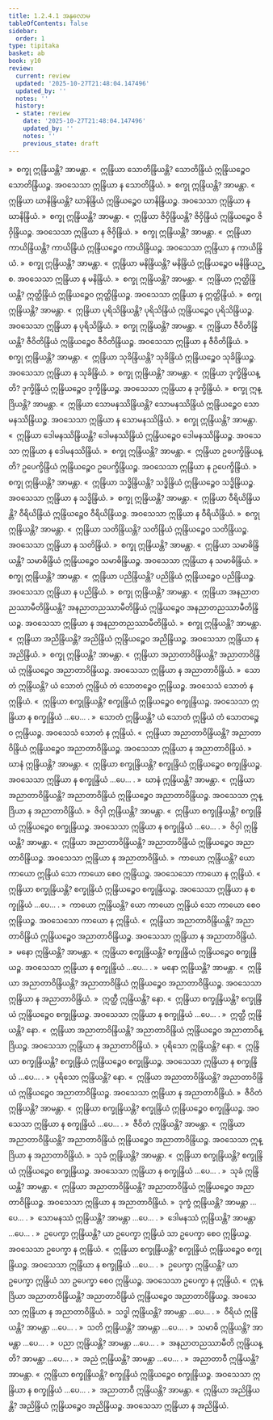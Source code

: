 ```yaml
---
title: 1.2.4.1 အနုလောမ
tableOfContents: false
sidebar:
  order: 1
type: tipitaka
basket: ab
book: y10
review:
  current: review
  updated: '2025-10-27T21:48:04.147496'
  updated_by: ''
  notes: ''
  history:
  - state: review
    date: '2025-10-27T21:48:04.147496'
    updated_by: ''
    notes: ''
    previous_state: draft
---
```



<ReviewStatus review={frontmatter.review} showDetails={true} />

<HypothesisAnnotation frontmatter={frontmatter} />

<DynamicBreadcrumb />

<Division number="142" book="y10" e="ch" v="35" p="103">

<Paragraph number="1081" book="y10">
»  စက္ခု ဣန္ဒြိယန္တိ? အာမန္တာ.
</Paragraph>

<Paragraph number="1082" book="y10">
«  ဣန္ဒြိယာ သောတိန္ဒြိယန္တိ?
</Paragraph>

<Paragraph number="1083" book="y10">
သောတိန္ဒြိယံ ဣန္ဒြိယဉ္စေဝ သောတိန္ဒြိယဉ္စ. အဝသေသာ ဣန္ဒြိယာ န သောတိန္ဒြိယံ.
</Paragraph>

<Paragraph number="1084" book="y10">
»  စက္ခု ဣန္ဒြိယန္တိ? အာမန္တာ.
</Paragraph>

<Paragraph number="1085" book="y10">
«  ဣန္ဒြိယာ ဃာနိန္ဒြိယန္တိ?
</Paragraph>

<Paragraph number="1086" book="y10">
ဃာနိန္ဒြိယံ ဣန္ဒြိယဉ္စေဝ ဃာနိန္ဒြိယဉ္စ. အဝသေသာ ဣန္ဒြိယာ န ဃာနိန္ဒြိယံ.
</Paragraph>

<Paragraph number="1087" book="y10">
»  စက္ခု ဣန္ဒြိယန္တိ? အာမန္တာ.
</Paragraph>

<Paragraph number="1088" book="y10">
«  ဣန္ဒြိယာ ဇိဝှိန္ဒြိယန္တိ?
</Paragraph>

<Paragraph number="1089" book="y10">
ဇိဝှိန္ဒြိယံ ဣန္ဒြိယဉ္စေဝ ဇိဝှိန္ဒြိယဉ္စ. အဝသေသာ ဣန္ဒြိယာ န ဇိဝှိန္ဒြိယံ.
</Paragraph>

<Paragraph number="1090" book="y10">
»  စက္ခု ဣန္ဒြိယန္တိ? အာမန္တာ.
</Paragraph>

<Paragraph number="1091" book="y10">
«  ဣန္ဒြိယာ ကာယိန္ဒြိယန္တိ?
</Paragraph>

<Paragraph number="1092" book="y10">
ကာယိန္ဒြိယံ ဣန္ဒြိယဉ္စေဝ ကာယိန္ဒြိယဉ္စ. အဝသေသာ ဣန္ဒြိယာ န ကာယိန္ဒြိယံ.
</Paragraph>

<Paragraph number="1093" book="y10">
»  စက္ခု ဣန္ဒြိယန္တိ? အာမန္တာ.
</Paragraph>

<Paragraph number="1094" book="y10">
«  ဣန္ဒြိယာ မနိန္ဒြိယန္တိ?
</Paragraph>

<Paragraph number="1095" book="y10">
မနိန္ဒြိယံ ဣန္ဒြိယဉ္စေဝ မနိန္ဒြိယဉ္စ. အဝသေသာ ဣန္ဒြိယာ န မနိန္ဒြိယံ.
</Paragraph>

<Paragraph number="1096" book="y10">
»  စက္ခု ဣန္ဒြိယန္တိ? အာမန္တာ.
</Paragraph>

<Paragraph number="1097" book="y10">
«  ဣန္ဒြိယာ ဣတ္ထိန္ဒြိယန္တိ?
</Paragraph>

<Paragraph number="1098" book="y10">
ဣတ္ထိန္ဒြိယံ ဣန္ဒြိယဉ္စေဝ ဣတ္ထိန္ဒြိယဉ္စ. အဝသေသာ ဣန္ဒြိယာ န ဣတ္ထိန္ဒြိယံ.
</Paragraph>

<Paragraph number="1099" book="y10">
»  စက္ခု ဣန္ဒြိယန္တိ? အာမန္တာ.
</Paragraph>

<Paragraph number="1100" book="y10">
«  ဣန္ဒြိယာ ပုရိသိန္ဒြိယန္တိ?
</Paragraph>

<Paragraph number="1101" book="y10">
ပုရိသိန္ဒြိယံ ဣန္ဒြိယဉ္စေဝ ပုရိသိန္ဒြိယဉ္စ. အဝသေသာ ဣန္ဒြိယာ န ပုရိသိန္ဒြိယံ.
</Paragraph>

<Paragraph number="1102" book="y10">
»  စက္ခု ဣန္ဒြိယန္တိ? အာမန္တာ.
</Paragraph>

<Paragraph number="1103" book="y10">
«  ဣန္ဒြိယာ ဇီဝိတိန္ဒြိယန္တိ?
</Paragraph>

<Paragraph number="1104" book="y10">
ဇီဝိတိန္ဒြိယံ ဣန္ဒြိယဉ္စေဝ ဇီဝိတိန္ဒြိယဉ္စ. အဝသေသာ ဣန္ဒြိယာ န ဇီဝိတိန္ဒြိယံ.
</Paragraph>

<Paragraph number="1105" book="y10">
»  စက္ခု ဣန္ဒြိယန္တိ? အာမန္တာ.
</Paragraph>

<Paragraph number="1106" book="y10">
«  ဣန္ဒြိယာ သုခိန္ဒြိယန္တိ?
</Paragraph>

<Paragraph number="1107" book="y10">
သုခိန္ဒြိယံ ဣန္ဒြိယဉ္စေဝ သုခိန္ဒြိယဉ္စ. အဝသေသာ ဣန္ဒြိယာ န သုခိန္ဒြိယံ.
</Paragraph>

<Paragraph number="1108" book="y10">
»  စက္ခု ဣန္ဒြိယန္တိ? အာမန္တာ.
</Paragraph>

<Paragraph number="1109" book="y10">
«  ဣန္ဒြိယာ ဒုက္ခိန္ဒြိယန္တိ?
</Paragraph>

<Paragraph number="1110" book="y10">
ဒုက္ခိန္ဒြိယံ ဣန္ဒြိယဉ္စေဝ ဒုက္ခိန္ဒြိယဉ္စ. အဝသေသာ ဣန္ဒြိယာ န ဒုက္ခိန္ဒြိယံ.
</Paragraph>

<Paragraph number="1111" book="y10">
»  စက္ခု ဣန္ဒြိယန္တိ? အာမန္တာ.
</Paragraph>

<Paragraph number="1112" book="y10">
«  ဣန္ဒြိယာ သောမနဿိန္ဒြိယန္တိ?
</Paragraph>

<Paragraph number="1113" book="y10">
သောမနဿိန္ဒြိယံ ဣန္ဒြိယဉ္စေဝ သောမနဿိန္ဒြိယဉ္စ. အဝသေသာ ဣန္ဒြိယာ န သောမနဿိန္ဒြိယံ.
</Paragraph>

<Paragraph number="1114" book="y10">
»  စက္ခု ဣန္ဒြိယန္တိ? အာမန္တာ.
</Paragraph>

<Paragraph number="1115" book="y10">
«  ဣန္ဒြိယာ ဒေါမနဿိန္ဒြိယန္တိ?
</Paragraph>

<Paragraph number="1116" book="y10">
ဒေါမနဿိန္ဒြိယံ ဣန္ဒြိယဉ္စေဝ ဒေါမနဿိန္ဒြိယဉ္စ. အဝသေသာ ဣန္ဒြိယာ န ဒေါမနဿိန္ဒြိယံ.
</Paragraph>

<Paragraph number="1117" book="y10">
»  စက္ခု ဣန္ဒြိယန္တိ? အာမန္တာ.
</Paragraph>

<Paragraph number="1118" book="y10">
«  ဣန္ဒြိယာ ဥပေက္ခိန္ဒြိယန္တိ?
</Paragraph>

<Paragraph number="1119" book="y10">
ဥပေက္ခိန္ဒြိယံ ဣန္ဒြိယဉ္စေဝ ဥပေက္ခိန္ဒြိယဉ္စ. အဝသေသာ ဣန္ဒြိယာ န ဥပေက္ခိန္ဒြိယံ.
</Paragraph>

<Paragraph number="1120" book="y10">
»  စက္ခု ဣန္ဒြိယန္တိ? အာမန္တာ.
</Paragraph>

<Paragraph number="1121" book="y10">
«  ဣန္ဒြိယာ သဒ္ဓိန္ဒြိယန္တိ?
</Paragraph>

<Paragraph number="1122" book="y10">
သဒ္ဓိန္ဒြိယံ ဣန္ဒြိယဉ္စေဝ သဒ္ဓိန္ဒြိယဉ္စ. အဝသေသာ ဣန္ဒြိယာ န သဒ္ဓိန္ဒြိယံ.
</Paragraph>

<Paragraph number="1123" book="y10">
»  စက္ခု ဣန္ဒြိယန္တိ? အာမန္တာ.
</Paragraph>

<Paragraph number="1124" book="y10">
«  ဣန္ဒြိယာ ဝီရိယိန္ဒြိယန္တိ?
</Paragraph>

<Paragraph number="1125" book="y10">
ဝီရိယိန္ဒြိယံ ဣန္ဒြိယဉ္စေဝ ဝီရိယိန္ဒြိယဉ္စ. အဝသေသာ ဣန္ဒြိယာ န ဝီရိယိန္ဒြိယံ.
</Paragraph>

<Paragraph number="1126" book="y10">
»  စက္ခု ဣန္ဒြိယန္တိ? အာမန္တာ.
</Paragraph>

<Paragraph number="1127" book="y10">
«  ဣန္ဒြိယာ သတိန္ဒြိယန္တိ?
</Paragraph>

<Paragraph number="1128" book="y10">
သတိန္ဒြိယံ ဣန္ဒြိယဉ္စေဝ သတိန္ဒြိယဉ္စ. အဝသေသာ ဣန္ဒြိယာ န သတိန္ဒြိယံ.
</Paragraph>

<Paragraph number="1129" book="y10">
»  စက္ခု ဣန္ဒြိယန္တိ? အာမန္တာ.
</Paragraph>

<Paragraph number="1130" book="y10">
«  ဣန္ဒြိယာ သမာဓိန္ဒြိယန္တိ?
</Paragraph>

<Paragraph number="1131" book="y10">
သမာဓိန္ဒြိယံ ဣန္ဒြိယဉ္စေဝ သမာဓိန္ဒြိယဉ္စ. အဝသေသာ ဣန္ဒြိယာ န သမာဓိန္ဒြိယံ.
</Paragraph>

<Paragraph number="1132" book="y10">
»  စက္ခု ဣန္ဒြိယန္တိ? အာမန္တာ.
</Paragraph>

<Paragraph number="1133" book="y10">
«  ဣန္ဒြိယာ ပညိန္ဒြိယန္တိ?
</Paragraph>

<Paragraph number="1134" book="y10">
ပညိန္ဒြိယံ ဣန္ဒြိယဉ္စေဝ ပညိန္ဒြိယဉ္စ. အဝသေသာ ဣန္ဒြိယာ န ပညိန္ဒြိယံ.
</Paragraph>

<Paragraph number="1135" book="y10">
»  စက္ခု ဣန္ဒြိယန္တိ? အာမန္တာ.
</Paragraph>

<Paragraph number="1136" book="y10">
«  ဣန္ဒြိယာ အနညာတညဿာမီတိန္ဒြိယန္တိ?
</Paragraph>

<Paragraph number="1137" book="y10">
အနညာတညဿာမီတိန္ဒြိယံ ဣန္ဒြိယဉ္စေဝ အနညာတညဿာမီတိန္ဒြိယဉ္စ. အဝသေသာ ဣန္ဒြိယာ န အနညာတညဿာမီတိန္ဒြိယံ.
</Paragraph>

<Paragraph number="1138" book="y10">
»  စက္ခု ဣန္ဒြိယန္တိ? အာမန္တာ.
</Paragraph>

<Paragraph number="1139" book="y10">
«  ဣန္ဒြိယာ အညိန္ဒြိယန္တိ?
</Paragraph>

<Paragraph number="1140" book="y10">
အညိန္ဒြိယံ ဣန္ဒြိယဉ္စေဝ အညိန္ဒြိယဉ္စ. အဝသေသာ ဣန္ဒြိယာ န အညိန္ဒြိယံ.
</Paragraph>

<Paragraph number="1141" book="y10">
»  စက္ခု ဣန္ဒြိယန္တိ? အာမန္တာ.
</Paragraph>

<Paragraph number="1142" book="y10">
«  ဣန္ဒြိယာ အညာတာဝိန္ဒြိယန္တိ?
</Paragraph>

<Paragraph number="1143" book="y10">
အညာတာဝိန္ဒြိယံ ဣန္ဒြိယဉ္စေဝ အညာတာဝိန္ဒြိယဉ္စ. အဝသေသာ ဣန္ဒြိယာ န အညာတာဝိန္ဒြိယံ.
</Paragraph>

</Division>
<Division number="143" book="y10" e="ch" v="35" p="105">

<Paragraph number="1144" book="y10">
»  သောတံ ဣန္ဒြိယန္တိ?
</Paragraph>

<Paragraph number="1145" book="y10">
ယံ သောတံ ဣန္ဒြိယံ တံ သောတဉ္စေဝ ဣန္ဒြိယဉ္စ. အဝသေသံ သောတံ န ဣန္ဒြိယံ.
</Paragraph>

<Paragraph number="1146" book="y10">
«  ဣန္ဒြိယာ စက္ခုန္ဒြိယန္တိ?
</Paragraph>

<Paragraph number="1147" book="y10">
စက္ခုန္ဒြိယံ ဣန္ဒြိယဉ္စေဝ စက္ခုန္ဒြိယဉ္စ. အဝသေသာ ဣန္ဒြိယာ န စက္ခုန္ဒြိယံ …ပေ… .
</Paragraph>

<Paragraph number="1148" book="y10">
»  သောတံ ဣန္ဒြိယန္တိ?
</Paragraph>

<Paragraph number="1149" book="y10">
ယံ သောတံ ဣန္ဒြိယံ တံ သောတဉ္စေဝ ဣန္ဒြိယဉ္စ. အဝသေသံ သောတံ န ဣန္ဒြိယံ.
</Paragraph>

<Paragraph number="1150" book="y10">
«  ဣန္ဒြိယာ အညာတာဝိန္ဒြိယန္တိ?
</Paragraph>

<Paragraph number="1151" book="y10">
အညာတာဝိန္ဒြိယံ ဣန္ဒြိယဉ္စေဝ အညာတာဝိန္ဒြိယဉ္စ. အဝသေသာ ဣန္ဒြိယာ န အညာတာဝိန္ဒြိယံ.
</Paragraph>

</Division>
<Division number="144" book="y10" e="ch" v="35" p="105">

<Paragraph number="1152" book="y10">
»  ဃာနံ ဣန္ဒြိယန္တိ? အာမန္တာ.
</Paragraph>

<Paragraph number="1153" book="y10">
«  ဣန္ဒြိယာ စက္ခုန္ဒြိယန္တိ?
</Paragraph>

<Paragraph number="1154" book="y10">
စက္ခုန္ဒြိယံ ဣန္ဒြိယဉ္စေဝ စက္ခုန္ဒြိယဉ္စ. အဝသေသာ ဣန္ဒြိယာ န စက္ခုန္ဒြိယံ …ပေ… .
</Paragraph>

<Paragraph number="1155" book="y10">
»  ဃာနံ ဣန္ဒြိယန္တိ? အာမန္တာ.
</Paragraph>

<Paragraph number="1156" book="y10">
«  ဣန္ဒြိယာ အညာတာဝိန္ဒြိယန္တိ?
</Paragraph>

<Paragraph number="1157" book="y10">
အညာတာဝိန္ဒြိယံ ဣန္ဒြိယဉ္စေဝ အညာတာဝိန္ဒြိယဉ္စ. အဝသေသာ ဣန္ဒြိယာ န အညာတာဝိန္ဒြိယံ.
</Paragraph>

</Division>
<Division number="145" book="y10" e="ch" v="35" p="105">

<Paragraph number="1158" book="y10">
»  ဇိဝှါ ဣန္ဒြိယန္တိ? အာမန္တာ.
</Paragraph>

<Paragraph number="1159" book="y10">
«  ဣန္ဒြိယာ စက္ခုန္ဒြိယန္တိ?
</Paragraph>

<Paragraph number="1160" book="y10">
စက္ခုန္ဒြိယံ ဣန္ဒြိယဉ္စေဝ စက္ခုန္ဒြိယဉ္စ. အဝသေသာ ဣန္ဒြိယာ န စက္ခုန္ဒြိယံ …ပေ… .
</Paragraph>

<Paragraph number="1161" book="y10">
»  ဇိဝှါ ဣန္ဒြိယန္တိ? အာမန္တာ.
</Paragraph>

<Paragraph number="1162" book="y10">
«  ဣန္ဒြိယာ အညာတာဝိန္ဒြိယန္တိ?
</Paragraph>

<Paragraph number="1163" book="y10">
အညာတာဝိန္ဒြိယံ ဣန္ဒြိယဉ္စေဝ အညာတာဝိန္ဒြိယဉ္စ. အဝသေသာ ဣန္ဒြိယာ န အညာတာဝိန္ဒြိယံ.
</Paragraph>

</Division>
<Division number="146" book="y10" e="ch" v="35" p="105">

<Paragraph number="1164" book="y10">
»  ကာယော ဣန္ဒြိယန္တိ?
</Paragraph>

<Paragraph number="1165" book="y10">
ယော ကာယော ဣန္ဒြိယံ သော ကာယော စေဝ ဣန္ဒြိယဉ္စ. အဝသေသော ကာယော န ဣန္ဒြိယံ.
</Paragraph>

<Paragraph number="1166" book="y10">
«  ဣန္ဒြိယာ စက္ခုန္ဒြိယန္တိ?
</Paragraph>

<Paragraph number="1167" book="y10">
စက္ခုန္ဒြိယံ ဣန္ဒြိယဉ္စေဝ စက္ခုန္ဒြိယဉ္စ. အဝသေသာ ဣန္ဒြိယာ န စက္ခုန္ဒြိယံ …ပေ… .
</Paragraph>

<Paragraph number="1168" book="y10">
»  ကာယော ဣန္ဒြိယန္တိ?
</Paragraph>

<Paragraph number="1169" book="y10">
ယော ကာယော ဣန္ဒြိယံ သော ကာယော စေဝ ဣန္ဒြိယဉ္စ. အဝသေသော ကာယော န ဣန္ဒြိယံ.
</Paragraph>

<Paragraph number="1170" book="y10">
«  ဣန္ဒြိယာ အညာတာဝိန္ဒြိယန္တိ?
</Paragraph>

<Paragraph number="1171" book="y10">
အညာတာဝိန္ဒြိယံ ဣန္ဒြိယဉ္စေဝ အညာတာဝိန္ဒြိယဉ္စ. အဝသေသာ ဣန္ဒြိယာ န အညာတာဝိန္ဒြိယံ.
</Paragraph>

</Division>
<Division number="147" book="y10" e="ch" v="35" p="106">

<Paragraph number="1172" book="y10">
»  မနော ဣန္ဒြိယန္တိ? အာမန္တာ.
</Paragraph>

<Paragraph number="1173" book="y10">
«  ဣန္ဒြိယာ စက္ခုန္ဒြိယန္တိ?
</Paragraph>

<Paragraph number="1174" book="y10">
စက္ခုန္ဒြိယံ ဣန္ဒြိယဉ္စေဝ စက္ခုန္ဒြိယဉ္စ. အဝသေသာ ဣန္ဒြိယာ န စက္ခုန္ဒြိယံ …ပေ… .
</Paragraph>

<Paragraph number="1175" book="y10">
»  မနော ဣန္ဒြိယန္တိ? အာမန္တာ.
</Paragraph>

<Paragraph number="1176" book="y10">
«  ဣန္ဒြိယာ အညာတာဝိန္ဒြိယန္တိ?
</Paragraph>

<Paragraph number="1177" book="y10">
အညာတာဝိန္ဒြိယံ ဣန္ဒြိယဉ္စေဝ အညာတာဝိန္ဒြိယဉ္စ. အဝသေသာ ဣန္ဒြိယာ န အညာတာဝိန္ဒြိယံ.
</Paragraph>

</Division>
<Division number="148" book="y10" e="ch" v="35" p="106">

<Paragraph number="1178" book="y10">
»  ဣတ္ထီ ဣန္ဒြိယန္တိ? နော.
</Paragraph>

<Paragraph number="1179" book="y10">
«  ဣန္ဒြိယာ စက္ခုန္ဒြိယန္တိ?
</Paragraph>

<Paragraph number="1180" book="y10">
စက္ခုန္ဒြိယံ ဣန္ဒြိယဉ္စေဝ စက္ခုန္ဒြိယဉ္စ. အဝသေသာ ဣန္ဒြိယာ န စက္ခုန္ဒြိယံ …ပေ… .
</Paragraph>

<Paragraph number="1181" book="y10">
»  ဣတ္ထီ ဣန္ဒြိယန္တိ? နော.
</Paragraph>

<Paragraph number="1182" book="y10">
«  ဣန္ဒြိယာ အညာတာဝိန္ဒြိယန္တိ?
</Paragraph>

<Paragraph number="1183" book="y10">
အညာတာဝိန္ဒြိယံ ဣန္ဒြိယဉ္စေဝ အညာတာဝိန္ဒြိယဉ္စ. အဝသေသာ ဣန္ဒြိယာ န အညာတာဝိန္ဒြိယံ.
</Paragraph>

</Division>
<Division number="149" book="y10" e="ch" v="35" p="106">

<Paragraph number="1184" book="y10">
»  ပုရိသော ဣန္ဒြိယန္တိ? နော.
</Paragraph>

<Paragraph number="1185" book="y10">
«  ဣန္ဒြိယာ စက္ခုန္ဒြိယန္တိ?
</Paragraph>

<Paragraph number="1186" book="y10">
စက္ခုန္ဒြိယံ ဣန္ဒြိယဉ္စေဝ စက္ခုန္ဒြိယဉ္စ. အဝသေသာ ဣန္ဒြိယာ န စက္ခုန္ဒြိယံ …ပေ… .
</Paragraph>

<Paragraph number="1187" book="y10">
»  ပုရိသော ဣန္ဒြိယန္တိ? နော.
</Paragraph>

<Paragraph number="1188" book="y10">
«  ဣန္ဒြိယာ အညာတာဝိန္ဒြိယန္တိ?
</Paragraph>

<Paragraph number="1189" book="y10">
အညာတာဝိန္ဒြိယံ ဣန္ဒြိယဉ္စေဝ အညာတာဝိန္ဒြိယဉ္စ. အဝသေသာ ဣန္ဒြိယာ န အညာတာဝိန္ဒြိယံ.
</Paragraph>

</Division>
<Division number="150" book="y10" e="ch" v="35" p="106">

<Paragraph number="1190" book="y10">
»  ဇီဝိတံ ဣန္ဒြိယန္တိ? အာမန္တာ.
</Paragraph>

<Paragraph number="1191" book="y10">
«  ဣန္ဒြိယာ စက္ခုန္ဒြိယန္တိ?
</Paragraph>

<Paragraph number="1192" book="y10">
စက္ခုန္ဒြိယံ ဣန္ဒြိယဉ္စေဝ စက္ခုန္ဒြိယဉ္စ. အဝသေသာ ဣန္ဒြိယာ န စက္ခုန္ဒြိယံ …ပေ… .
</Paragraph>

<Paragraph number="1193" book="y10">
»  ဇီဝိတံ ဣန္ဒြိယန္တိ? အာမန္တာ.
</Paragraph>

<Paragraph number="1194" book="y10">
«  ဣန္ဒြိယာ အညာတာဝိန္ဒြိယန္တိ?
</Paragraph>

<Paragraph number="1195" book="y10">
အညာတာဝိန္ဒြိယံ ဣန္ဒြိယဉ္စေဝ အညာတာဝိန္ဒြိယဉ္စ. အဝသေသာ ဣန္ဒြိယာ န အညာတာဝိန္ဒြိယံ.
</Paragraph>

</Division>
<Division number="151" book="y10" e="ch" v="35" p="106">

<Paragraph number="1196" book="y10">
»  သုခံ ဣန္ဒြိယန္တိ? အာမန္တာ.
</Paragraph>

<Paragraph number="1197" book="y10">
«  ဣန္ဒြိယာ စက္ခုန္ဒြိယန္တိ?
</Paragraph>

<Paragraph number="1198" book="y10">
စက္ခုန္ဒြိယံ ဣန္ဒြိယဉ္စေဝ စက္ခုန္ဒြိယဉ္စ. အဝသေသာ ဣန္ဒြိယာ န စက္ခုန္ဒြိယံ …ပေ… .
</Paragraph>

<Paragraph number="1199" book="y10">
»  သုခံ ဣန္ဒြိယန္တိ? အာမန္တာ.
</Paragraph>

<Paragraph number="1200" book="y10">
«  ဣန္ဒြိယာ အညာတာဝိန္ဒြိယန္တိ?
</Paragraph>

<Paragraph number="1201" book="y10">
အညာတာဝိန္ဒြိယံ ဣန္ဒြိယဉ္စေဝ အညာတာဝိန္ဒြိယဉ္စ. အဝသေသာ ဣန္ဒြိယာ န အညာတာဝိန္ဒြိယံ.
</Paragraph>

</Division>
<Division number="152" book="y10" e="ch" v="35" p="106">

<Paragraph number="1202" book="y10">
»  ဒုက္ခံ ဣန္ဒြိယန္တိ? အာမန္တာ …ပေ… .
</Paragraph>

</Division>
<Division number="153" book="y10" e="ch" v="35" p="106">

<Paragraph number="1203" book="y10">
»  သောမနဿံ ဣန္ဒြိယန္တိ? အာမန္တာ …ပေ… .
</Paragraph>

</Division>
<Division number="154" book="y10" e="ch" v="35" p="106">

<Paragraph number="1204" book="y10">
»  ဒေါမနဿံ ဣန္ဒြိယန္တိ? အာမန္တာ …ပေ… .
</Paragraph>

</Division>
<Division number="155" book="y10" e="ch" v="35" p="107">

<Paragraph number="1205" book="y10">
»  ဥပေက္ခာ ဣန္ဒြိယန္တိ?
</Paragraph>

<Paragraph number="1206" book="y10">
ယာ ဥပေက္ခာ ဣန္ဒြိယံ သာ ဥပေက္ခာ စေဝ ဣန္ဒြိယဉ္စ. အဝသေသာ ဥပေက္ခာ န ဣန္ဒြိယံ.
</Paragraph>

<Paragraph number="1207" book="y10">
«  ဣန္ဒြိယာ စက္ခုန္ဒြိယန္တိ?
</Paragraph>

<Paragraph number="1208" book="y10">
စက္ခုန္ဒြိယံ ဣန္ဒြိယဉ္စေဝ စက္ခုန္ဒြိယဉ္စ. အဝသေသာ ဣန္ဒြိယာ န စက္ခုန္ဒြိယံ …ပေ… .
</Paragraph>

<Paragraph number="1209" book="y10">
»  ဥပေက္ခာ ဣန္ဒြိယန္တိ?
</Paragraph>

<Paragraph number="1210" book="y10">
ယာ ဥပေက္ခာ ဣန္ဒြိယံ သာ ဥပေက္ခာ စေဝ ဣန္ဒြိယဉ္စ. အဝသေသာ ဥပေက္ခာ န ဣန္ဒြိယံ.
</Paragraph>

<Paragraph number="1211" book="y10">
«  ဣန္ဒြိယာ အညာတာဝိန္ဒြိယန္တိ?
</Paragraph>

<Paragraph number="1212" book="y10">
အညာတာဝိန္ဒြိယံ ဣန္ဒြိယဉ္စေဝ အညာတာဝိန္ဒြိယဉ္စ. အဝသေသာ ဣန္ဒြိယာ န အညာတာဝိန္ဒြိယံ.
</Paragraph>

</Division>
<Division number="156" book="y10" e="ch" v="35" p="107">

<Paragraph number="1213" book="y10">
»  သဒ္ဓါ ဣန္ဒြိယန္တိ? အာမန္တာ …ပေ… .
</Paragraph>

</Division>
<Division number="157" book="y10" e="ch" v="35" p="107">

<Paragraph number="1214" book="y10">
»  ဝီရိယံ ဣန္ဒြိယန္တိ? အာမန္တာ …ပေ… .
</Paragraph>

</Division>
<Division number="158" book="y10" e="ch" v="35" p="107">

<Paragraph number="1215" book="y10">
»  သတိ ဣန္ဒြိယန္တိ? အာမန္တာ …ပေ… .
</Paragraph>

</Division>
<Division number="159" book="y10" e="ch" v="35" p="107">

<Paragraph number="1216" book="y10">
»  သမာဓိ ဣန္ဒြိယန္တိ? အာမန္တာ …ပေ… .
</Paragraph>

</Division>
<Division number="160" book="y10" e="ch" v="35" p="107">

<Paragraph number="1217" book="y10">
»  ပညာ ဣန္ဒြိယန္တိ? အာမန္တာ …ပေ… .
</Paragraph>

</Division>
<Division number="161" book="y10" e="ch" v="35" p="107">

<Paragraph number="1218" book="y10">
»  အနညာတညဿာမီတိ ဣန္ဒြိယန္တိ? အာမန္တာ …ပေ… .
</Paragraph>

</Division>
<Division number="162" book="y10" e="ch" v="35" p="107">

<Paragraph number="1219" book="y10">
»  အညံ ဣန္ဒြိယန္တိ? အာမန္တာ …ပေ… .
</Paragraph>

</Division>
<Division number="163" book="y10" e="ch" v="35" p="107">

<Paragraph number="1220" book="y10">
»  အညာတာဝီ ဣန္ဒြိယန္တိ? အာမန္တာ.
</Paragraph>

<Paragraph number="1221" book="y10">
«  ဣန္ဒြိယာ စက္ခုန္ဒြိယန္တိ?
</Paragraph>

<Paragraph number="1222" book="y10">
စက္ခုန္ဒြိယံ ဣန္ဒြိယဉ္စေဝ စက္ခုန္ဒြိယဉ္စ. အဝသေသာ ဣန္ဒြိယာ န စက္ခုန္ဒြိယံ …ပေ… .
</Paragraph>

<Paragraph number="1223" book="y10">
»  အညာတာဝီ ဣန္ဒြိယန္တိ? အာမန္တာ.
</Paragraph>

<Paragraph number="1224" book="y10">
«  ဣန္ဒြိယာ အညိန္ဒြိယန္တိ?
</Paragraph>

<Paragraph number="1225" book="y10">
အညိန္ဒြိယံ ဣန္ဒြိယဉ္စေဝ အညိန္ဒြိယဉ္စ. အဝသေသာ ဣန္ဒြိယာ န အညိန္ဒြိယံ.
</Paragraph>
</Division>